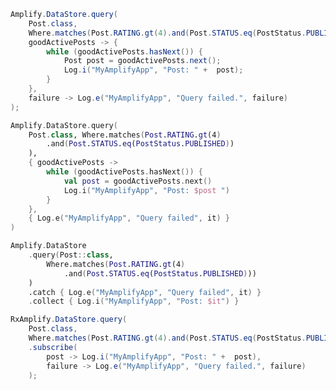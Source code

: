 <BlockSwitcher>
<CodeBlock name="Java">

```java
Amplify.DataStore.query(
    Post.class,
    Where.matches(Post.RATING.gt(4).and(Post.STATUS.eq(PostStatus.PUBLISHED))),
    goodActivePosts -> {
        while (goodActivePosts.hasNext()) {
            Post post = goodActivePosts.next();
            Log.i("MyAmplifyApp", "Post: " +  post);
        }
    },
    failure -> Log.e("MyAmplifyApp", "Query failed.", failure)
);
```

</CodeBlock>
<CodeBlock name="Kotlin - Callbacks">

```kotlin
Amplify.DataStore.query(
    Post.class, Where.matches(Post.RATING.gt(4)
        .and(Post.STATUS.eq(PostStatus.PUBLISHED))
    ),
    { goodActivePosts ->
        while (goodActivePosts.hasNext()) {
            val post = goodActivePosts.next()
            Log.i("MyAmplifyApp", "Post: $post ")
        }
    },
    { Log.e("MyAmplifyApp", "Query failed", it) }
)
```

</CodeBlock>
<CodeBlock name="Kotlin - Coroutines (Beta)">

```kotlin
Amplify.DataStore
    .query(Post::class,
        Where.matches(Post.RATING.gt(4)
            .and(Post.STATUS.eq(PostStatus.PUBLISHED)))
    )
    .catch { Log.e("MyAmplifyApp", "Query failed", it) }
    .collect { Log.i("MyAmplifyApp", "Post: $it") }
```

</CodeBlock>
<CodeBlock name="RxJava">

```java
RxAmplify.DataStore.query(
    Post.class,
    Where.matches(Post.RATING.gt(4).and(Post.STATUS.eq(PostStatus.PUBLISHED))))
    .subscribe(
        post -> Log.i("MyAmplifyApp", "Post: " +  post),
        failure -> Log.e("MyAmplifyApp", "Query failed.", failure)
    );
```

</CodeBlock>

</BlockSwitcher>
